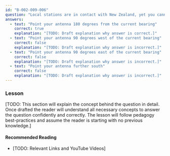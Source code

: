 ```yaml
---
id: "B-002-009-006"
question: "Local stations are in contact with New Zealand, yet you cannot hear the New Zealand amateur radio operators with your antenna pointed in that direction. What other antenna direction could you try to hear them?"
answers:
  - text: "Point your antenna 180 degrees from the current bearing"
    correct: true
    explanation: "[TODO: Draft explanation why answer is correct.]"
  - text: "Point your antenna 90 degrees west of the current bearing"
    correct: false
    explanation: "[TODO: Draft explanation why answer is incorrect.]"
  - text: "Point your antenna 90 degrees east of the current bearing"
    correct: false
    explanation: "[TODO: Draft explanation why answer is incorrect.]"
  - text: "Point your antenna further south"
    correct: false
    explanation: "[TODO: Draft explanation why answer is incorrect.]"
---
```


### Lesson

[TODO: This section will explain the concept behind the question in detail. Once drafted the reader will understand all necessary concepts to answer the question confidently and correctly. The lesson will follow pedagogy best-practices and assume the reader is starting with no previous knowledge.]

#### Recommended Reading

- [TODO: Relevant Links and YouTube Videos]
